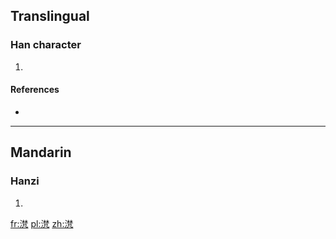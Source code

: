 ==Translingual==

===Han character===
{{Han char|rn=85|rad=水|as=11|sn=14|four=3411<sub>7</sub>|canj=水木木弓 (EDDN)}}

# {{defn|Han|sort=水11}}

====References====
* {{Han ref|kx=0644.150|dkj=18096|dj=1052.010|hdz=31716.070|uh=6EFC|ud=28412|bh=E2B3|bd=58035}}

----

==Mandarin==

===Hanzi===
{{cmn-hanzi|pin=[[fàn]] ([[fan4]])|wg=fan<sup>4</sup>}}

# {{defn|lang=cmn|sort=水11}}

[[fr:滼]]
[[pl:滼]]
[[zh:滼]]